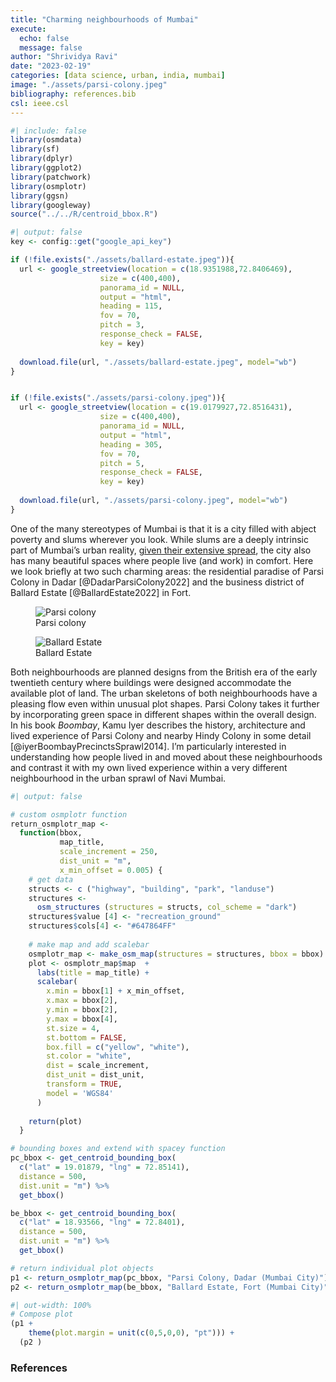 ```yaml
---
title: "Charming neighbourhoods of Mumbai"
execute:
  echo: false
  message: false
author: "Shrividya Ravi"
date: "2023-02-19"
categories: [data science, urban, india, mumbai]
image: "./assets/parsi-colony.jpeg"
bibliography: references.bib
csl: ieee.csl
---
```


```r
#| include: false
library(osmdata)
library(sf)
library(dplyr)
library(ggplot2)
library(patchwork)
library(osmplotr)
library(ggsn)
library(googleway)
source("../../R/centroid_bbox.R")
```

```r
#| output: false
key <- config::get("google_api_key")

if (!file.exists("./assets/ballard-estate.jpeg")){
  url <- google_streetview(location = c(18.9351988,72.8406469),
                    size = c(400,400),
                    panorama_id = NULL,
                    output = "html",
                    heading = 115,
                    fov = 70,
                    pitch = 3,
                    response_check = FALSE,
                    key = key)
  
  download.file(url, "./assets/ballard-estate.jpeg", model="wb")  
}


if (!file.exists("./assets/parsi-colony.jpeg")){
  url <- google_streetview(location = c(19.0179927,72.8516431),
                    size = c(400,400),
                    panorama_id = NULL,
                    output = "html",
                    heading = 305,
                    fov = 70,
                    pitch = 5,
                    response_check = FALSE,
                    key = key)
  
  download.file(url, "./assets/parsi-colony.jpeg", model="wb")  
}
```
One of the many stereotypes of Mumbai is that it is a city filled with abject poverty and slums wherever you look. While slums are a deeply intrinsic part of Mumbai's urban reality, [given their extensive spread](https://shriv.github.io/e-flaneur/posts/mumbai-slums/), the city also has many beautiful spaces where people live (and work) in comfort. Here we look briefly at two such charming areas: the residential paradise of Parsi Colony in Dadar [@DadarParsiColony2022] and the business district of Ballard Estate [@BallardEstate2022] in Fort.

::: {layout-ncol=2}

![Parsi colony](./assets/parsi-colony.jpeg)

![Ballard Estate](./assets/ballard-estate.jpeg)
:::

Both neighbourhoods are planned designs from the British era of the early twentieth century where buildings were designed accommodate the available plot of land. The urban skeletons of both neighbourhoods have a pleasing flow even within unusual plot shapes. Parsi Colony takes it further by incorporating green space in different shapes within the overall design. In his book _Boombay_, Kamu Iyer describes the history, architecture and lived experience of Parsi Colony and nearby Hindy Colony in some detail [@iyerBoombayPrecinctsSprawl2014]. I'm particularly interested in understanding how people lived in and moved about these neighbourhoods and contrast it with my own lived experience within a very different neighbourhood in the urban sprawl of Navi Mumbai. 

```r
#| output: false

# custom osmplotr function
return_osmplotr_map <-
  function(bbox,
           map_title,
           scale_increment = 250,
           dist_unit = "m",
           x_min_offset = 0.005) {
    # get data
    structs <- c ("highway", "building", "park", "landuse")
    structures <-
      osm_structures (structures = structs, col_scheme = "dark")
    structures$value [4] <- "recreation_ground"
    structures$cols[4] <- "#647864FF"
    
    # make map and add scalebar
    osmplotr_map <- make_osm_map(structures = structures, bbox = bbox)
    plot <- osmplotr_map$map  +
      labs(title = map_title) +
      scalebar(
        x.min = bbox[1] + x_min_offset,
        x.max = bbox[2],
        y.min = bbox[2],
        y.max = bbox[4],
        st.size = 4,
        st.bottom = FALSE,
        box.fill = c("yellow", "white"),
        st.color = "white",
        dist = scale_increment,
        dist_unit = dist_unit,
        transform = TRUE,
        model = 'WGS84'
      )
    
    return(plot)
  }

# bounding boxes and extend with spacey function
pc_bbox <- get_centroid_bounding_box(
  c("lat" = 19.01879, "lng" = 72.85141),
  distance = 500,
  dist.unit = "m") %>% 
  get_bbox()

be_bbox <- get_centroid_bounding_box(
  c("lat" = 18.93566, "lng" = 72.8401),
  distance = 500,
  dist.unit = "m") %>% 
  get_bbox()

# return individual plot objects
p1 <- return_osmplotr_map(pc_bbox, "Parsi Colony, Dadar (Mumbai City)")
p2 <- return_osmplotr_map(be_bbox, "Ballard Estate, Fort (Mumbai City)")

```

```r
#| out-width: 100%
# Compose plot
(p1 + 
    theme(plot.margin = unit(c(0,5,0,0), "pt"))) + 
  (p2 )
```

### References

::: {#refs}
:::
